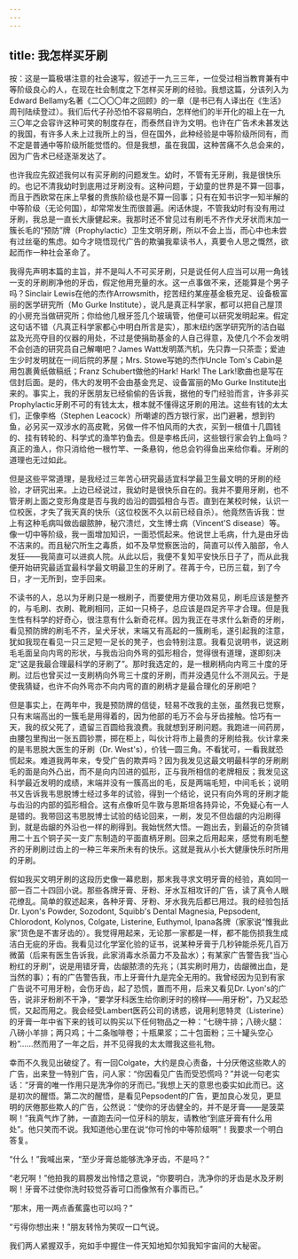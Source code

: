 ```yaml
---
---
---
```

title: 我怎样买牙刷
---




按：这是一篇极堪注意的社会速写，叙述于一九三三年，一位受过相当教育兼有中等阶级良心的人，在现在社会制度之下怎样买牙刷的经验。我想这篇，分该列入为Edward Bellamy名著《二〇〇〇年之回顾》的一章（是书已有人译出在《生活》周刊陆续登过）。我们后代子孙恐怕不容易明白，怎样他们的半开化的祖上在一九三〇年之会容许这种可笑的制度存在，而泰然自许为文明。也许在广告术未甚发达的我国，有许多人未上过我所上的当，但在国外，此种经验是中等阶级所同有，而不定是普通中等阶级所能觉悟的。但是我想，虽在我国，这种苦痛不久总会来的，因为广告术已经逐渐发达了。

也许我应先叙述我何以有买牙刷的问题发生。幼时，不管有无牙刷，我是很快乐的。也记不清我幼时到底用过牙刷没有。这种问题，于幼童的世界是不算一回事，而且于西欧常在床上早餐的贵族阶级也是不算一回事；只有在知书识字一知半解的中等阶级（无论何国），却常常发生而很普遍。闲话休提，不管我幼时有没有用过牙刷，我总是一直长大康健起来。我那时还不曾见过有刷毛不齐作犬牙状而末加一簇长毛的“预防”牌（Prophylactic）卫生文明牙刷，所以不会上当，而心中也未尝有过丝毫的焦虑。如今才晓悟现代广告的欺骗我辈读书人，真要令人思之慨然，欲起而作一种社会革命了。

我得先声明本篇的主旨，并不是叫人不可买牙刷，只是说任何人应当可以用一角钱一支的牙刷刷净他的牙齿，假定他用充量的水。这一点事做不来，还能算是个男子吗？Sinclair Lewis在他的杰作Arrowsmith，挖苦纽约某座基金极充足、设备极富丽的医学研究所（Mo Gurke Institute），说凡是真正科学家，都可以把自己屋顶的小房充当做研究所；你给他几根牙签几个玻璃管，他便可以研究发明起来。假定这句话不错（凡真正科学家都心中明白所言是实），那末纽约医学研究所的洁白磁盆及光亮夺目的仪器的用处，不过是使捐助基金的人自己得意，及使几个不会发明不会创造的研究员自己解嘲吧？James Watt发明蒸汽机，先只靠一只茶壶；爱迪生少时发明就在一间后院的茅屋；Mrs. Stowe写她的杰作Uncle Tom's Cabin是用包裹黄纸做稿纸；Franz Schubert做他的Hark! Hark! The Lark!歌曲也是写在信封后面。是的，伟大的发明不会由基金充足、设备富丽的Mo Gurke Institute出来的。事实上，我的牙医朋友已经偷偷的告诉我，据他的专门经验而言，许多非买Prophylactic牙刷不可的有钱太太，根本就不懂得这牙刷的用法。这些有钱的太太们，正像李格（Stephen Leacock）所嘲谑的西方银行家，出门避暑，想到钓鱼，必另买一双涉水的高皮靴，另做一件不怕风雨的大衣，买到一根值十几圆钱的、挂有转轮的、科学式的渔竿钓鱼去。但是李格氏问，这些银行家会钓上鱼吗？真正的渔人，你只消给他一根竹竿、一条悬钩，他总会钓得鱼出来给你看。牙刷的道理也无过如此。

但是这些平常道理，是我经过三年苦心研究最适宜科学最卫生最文明的牙刷的经验，才研究出来。上边已经说过，我幼时是很快乐自在的。我并不要用牙刷，也不管牙刷上面之变形角度是否与我的齿沿的圆弧相合与否。直到在某校时候，认识一位校医，才失了我天真的快乐（这位校医不久以前已经自杀）。他竟然告诉我：世上有这种毛病叫做齿龈脓肿，秘穴溃烂，文生博士病（Vincent'S disease）等。像一切中等阶级，我一面增加知识，一面恐慌起来。他说世上毛病，什九是由牙齿不洁来的。而且秘穴所生之毒质，如不及早觉察医治的，简直可以传入脑部，令人发狂——我简直可以进疯人院。从此以后，我便不复知平安快乐日子了，而从此我便开始研究最适宜最科学最文明最卫生的牙刷了。荏苒于今，已历三载，到了今日，才一无所到，空手回来。

不读书的人，总以为牙刷只是一根刷子，而要使用方便功效易见，刷毛应该是整齐的，与毛刷、衣刷、靴刷相同，正如一只椅子，总应该是四足齐平才合理。但是我生性有科学的好奇心，很注意有什么新奇花样。因为我正在寻求什么新奇的牙刷，看见预防牌的刷毛不齐，呈犬牙状，末端又有高起的一簇刷毛，遂引起我的注意，犹如我现在看见一只三足短一足长的凳子，也会特别注意。我看见说明书，说这刷毛毛面呈向内弯的形状，与我齿沿向外弯的弧形相合，觉得很有道理，遂即刻决定“这是我最合理最科学的牙刷了”。那时我选定的，是一根刷柄向内弯三十度的牙刷。过后也曾买过一支刷柄向外弯三十度的牙刷，而并没遇见什么不测风云。于是使我猜疑，也许不向外弯亦不向内弯的直的刷柄才是最合理化的牙刷吧？

但是事实上，在两年中，我是预防牌的信徒，轻易不改我的主张，虽然我已觉察，只有末端高出的一簇毛是用得着的，因为他部的毛万不会与牙齿接触。恰巧有一天，我的叔父死了，遗留三百圆给我浪费。我就想到牙刷问题。我跑进一间药房，由腰包里掏出一张五圆钞票，掷在柜上，叫伙计将市上最贵的牙刷给我。伙计拿来的是韦思脱大医生的牙刷（Dr. West's），价钱一圆三角。不看犹可，一看我就恐慌起来。难道我两年来，专受广告的欺弄吗？因为我发见这最文明最科学的牙刷刷毛的面是向外凸出，而不是向内凹进的弧形，正与我所相信的老牌相反；我发见这科学最近发明的成绩，末端并没有一簇高出的毛，反是两端毛短，中间毛长；说明书又告诉我韦思脱博士经过多年的试验，得到一个结论，说只有向外弯的牙刷才能与齿沿的内部的弧形相合。这有点像听见牛敦与恩斯坦各持异论，不免疑心有一人是错的。我带回这韦思脱博士试验的结论回来，一刷，发见不但齿龈的内沿刷得到，就是齿龈的外沿也一样的刷得到。我始恍然大悟。一跑出去，到最近的杂货铺用二十五个铜子买一支广东制造的平面直柄牙刷。回来之后用起来，感觉有刷毛整齐的牙刷刷过齿上的一种三年来所未有的快乐。这就是我从小长大健康快乐时所用的牙刷。

假如我买文明牙刷的这段历史像一幕悲剧，那末我寻求文明牙膏的经验，真如同一部一百二十四回小说。那些各牌牙膏、牙粉、牙水互相攻讦的广告，读了真令人眼花缭乱。简单的叙述起来，各种牙膏、牙粉、牙水我先后都已用过。我的经验包括Dr. Lyon's Powder, Sozodont, Squibb's Dental Magnesia, Pepsodent, Chlorodont, Kolynos, Colgate, Listerine, Euthymol, Ipana各牌（家家说“惟我此家”货色是不害牙齿的）。我觉得用起来，无论那一家都是一样，都不能伤损我生成洁白无疵的牙齿。我看见过化学室化验的证书，说某种牙膏于几秒钟能杀死几百万微菌（后来有医生告诉我，此家消毒水杀菌力不及盐水）；有某家广告警告我“当心粉红的牙刷”，说是用错牙膏，齿龈脓溃的先兆；（其实刷时用力，齿龈微出血，是当然的事）；有的广告警告我，市上牙膏什九是完全无用的。我曾经因为见到有家广告说不可用牙粉，会伤牙齿，起了恐慌，置而不用，后来又看见Dr. Lyon's的广告，说非牙粉刷不干净，“要学牙科医生给你刷牙时的榜样——用牙粉”，乃又起恐慌，又起而用之。我会经受Lambert医药公司的诱惑，说用利思特灵（Listerine）的牙膏一年中省下来的钱可以购买以下任何物品之一种：“七磅牛排；八磅火腿：八磅小羊排；两只鸡；十二条咖啡卷；十瓶果浆；二十包面粉；三十罐头空心粉”……然而用了一年之后，并不见得我的太太赠我这些礼物。

幸而不久我见出破绽了。有一回Colgate，大约是良心责备，十分厌倦这些欺人的广告，出来登一特别广告，问人家：“你因看见广告而受恐慌吗？”并说一句老实话：“牙膏的唯一作用只是洗净你的牙而已。”我想上天的意思也委实如此而已。这是初次的醒悟。第二次的醒悟，是看见Pepsodent的广告，更加良心发见，更显明的厌倦那些欺人的广告，公然说：“使你的牙齿健全的，并不是牙膏——是菠菜啊！”我真气炸了肺，一直跑去问一位牙科的朋友，请教他“到底牙膏有什么用处”。他只笑而不说。我知道他心里在说“你可怜的中等阶级啊”！我要求一个明白答复。

“什么！”我喊出来，“至少牙膏总能够洗净牙齿，不是吗？”

“老兄啊！”他拍我的肩膀发出怜惜之意说，“你要明白，洗净你的牙齿是水及牙刷啊！牙膏不过使你洗时较觉芬香可口而像煞有介事而已。”

“那末，用一两点香蕉露也可以吗？”

“亏得你想出来！”朋友转怜为笑叹一口气说。

我们两人紧握双手，宛如手中握住一件天知地知尔知我知宇宙间的大秘密。